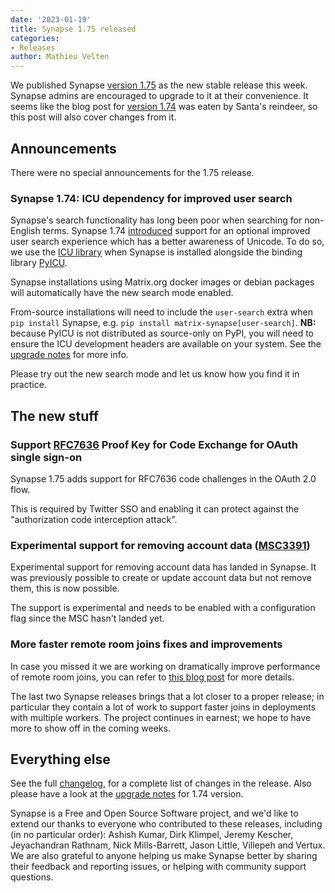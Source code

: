 ```yaml
---
date: '2023-01-19'
title: Synapse 1.75 released
categories:
- Releases
author: Mathieu Velten
---
```


We published Synapse [version 1.75](https://github.com/matrix-org/synapse/releases/tag/v1.75.0)
as the new stable release this week. Synapse admins are encouraged to upgrade
to it at their convenience. It seems like the blog post for [version 1.74](https://github.com/matrix-org/synapse/releases/tag/v1.74.0)
 was eaten by Santa's reindeer, so this post will also cover changes from it.

## Announcements

There were no special announcements for the 1.75 release.

### Synapse 1.74: ICU dependency for improved user search

Synapse's search functionality has long been poor when searching for non-English
terms. Synapse 1.74 [introduced](https://github.com/matrix-org/synapse/pull/14464)
support for an optional improved user search experience which has a better
awareness of Unicode. To do so, we use the [ICU library](https://icu.unicode.org/)
when Synapse is installed alongside the binding library [PyICU](https://pypi.org/project/PyICU/).

Synapse installations using Matrix.org docker images or debian packages will
automatically have the new search mode enabled.

From-source installations will need to include the `user-search` extra when
`pip install` Synapse, e.g. `pip install matrix-synapse[user-search]`.
**NB:** because PyICU is not distributed as source-only on PyPI, you will need
to ensure the ICU development headers are available on your system. See the
[upgrade notes](https://matrix-org.github.io/synapse/v1.75/upgrade.html#unicode-support-in-user-search)
for more info.

Please try out the new search mode and let us know how you find it in practice.

## The new stuff

### Support [RFC7636](https://datatracker.ietf.org/doc/html/rfc7636) Proof Key for Code Exchange for OAuth single sign-on

Synapse 1.75 adds support for RFC7636 code challenges in the OAuth 2.0 flow.

This is required by Twitter SSO and enabling it can protect against the
"authorization code interception attack".

### Experimental support for removing account data ([MSC3391](https://github.com/matrix-org/matrix-spec-proposals/pull/3391))

Experimental support for removing account data has landed in Synapse.
It was previously possible to create or update account data but not remove them, this is now possible.

The support is experimental and needs to be enabled with a configuration flag since the MSC hasn't landed yet.

### More faster remote room joins fixes and improvements

In case you missed it we are working on dramatically improve performance of remote room joins, you can refer
to [this blog post](https://matrix.org/blog/2022/10/18/testing-faster-remote-room-joins) for more details.

The last two Synapse releases brings that a lot closer to a proper release; in
particular they contain a lot of work to support faster joins in deployments
with multiple workers. The project continues in earnest; we hope to have more to
show off in the coming weeks.

## Everything else

See the full [changelog](https://github.com/matrix-org/synapse/releases/tag/v1.75.0), for a
complete list of changes in the release. Also please have a look at the [upgrade
notes](https://matrix-org.github.io/synapse/v1.75/upgrade.html#upgrading-to-v1740) for 1.74 version.

Synapse is a Free and Open Source Software project, and we'd like to extend our
thanks to everyone who contributed to these releases, including (in no particular
order): Ashish Kumar, Dirk Klimpel, Jeremy Kescher, Jeyachandran Rathnam,
Nick Mills-Barrett, Jason Little, Villepeh and Vertux.
We are also grateful to anyone helping us make Synapse better by sharing their
feedback and reporting issues, or helping with community support questions.

